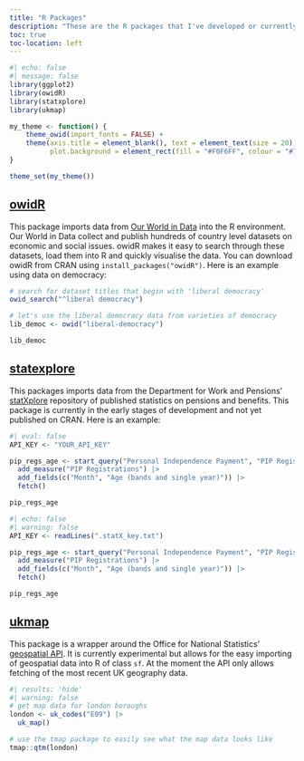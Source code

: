 ```yaml
---
title: "R Packages"
description: "These are the R packages that I've developed or currently developing. You can find the source code and installation instructions on my github page."
toc: true
toc-location: left
---
```


```r
#| echo: false
#| message: false
library(ggplot2)
library(owidR)
library(statxplore)
library(ukmap)

my_theme <- function() {
    theme_owid(import_fonts = FALSE) + 
    theme(axis.title = element_blank(), text = element_text(size = 20), plot.title = element_text(size = 34), 
          plot.background = element_rect(fill = "#F0F6FF", colour = "#718199"), legend.position = "none")
} 

theme_set(my_theme())
```


## [owidR](https://github.com/piersyork/owidR)
This package imports data from [Our World in Data](https://ourworldindata.org) into the R environment. Our World in Data collect and publish hundreds of country level datasets on economic and social issues. owidR makes it easy to search through these datasets, load them into R and quickly visualise the data. You can download owidR from CRAN using `install_packages("owidR")`. Here is an example using data on democracy:

```r
# search for dataset titles that begin with 'liberal democracy'
owid_search("^liberal democracy")

# let's use the liberal democracy data from varieties of democracy
lib_democ <- owid("liberal-democracy")

lib_democ

```


## [statexplore](https://github.com/piersyork/statxplore)
This packages imports data from the Department for Work and Pensions' [statXplore](https://stat-xplore.dwp.gov.uk/) repository of published statistics on pensions and benefits. This package is currently in the early stages of development and not yet published on CRAN. Here is an example:

```r
#| eval: false
API_KEY <- "YOUR_API_KEY"

pip_regs_age <- start_query("Personal Independence Payment", "PIP Registrations", API_KEY) |>
  add_measure("PIP Registrations") |>
  add_fields(c("Month", "Age (bands and single year)")) |>
  fetch()

pip_regs_age
```

```r
#| echo: false
#| warning: false
API_KEY <- readLines(".statX_key.txt")

pip_regs_age <- start_query("Personal Independence Payment", "PIP Registrations", API_KEY) |>
  add_measure("PIP Registrations") |>
  add_fields(c("Month", "Age (bands and single year)")) |>
  fetch()

pip_regs_age
```



## [ukmap](https://github.com/piersyork/ukmap)
This package is a wrapper around the Office for National Statistics' [geospatial API](https://statistics.data.gov.uk/home). It is currently experimental but allows for the easy importing of geospatial data into R of class `sf`. At the moment the API only allows fetching of the most recent UK geography data. 


```r
#| results: 'hide'
#| warning: false
# get map data for london boroughs
london <- uk_codes("E09") |> 
  uk_map()

# use the tmap package to easily see what the map data looks like
tmap::qtm(london)
```

